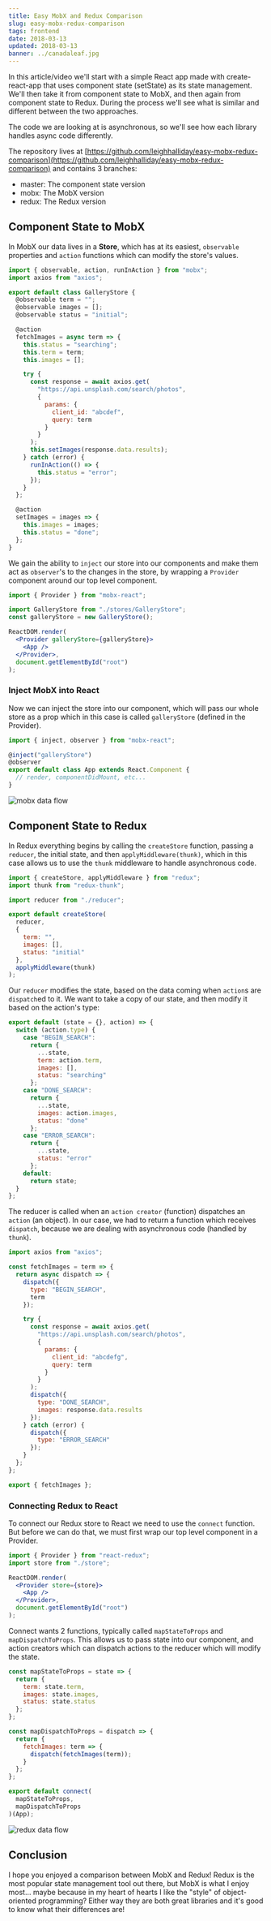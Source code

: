 ```yaml
---
title: Easy MobX and Redux Comparison
slug: easy-mobx-redux-comparison
tags: frontend
date: 2018-03-13
updated: 2018-03-13
banner: ../canadaleaf.jpg
---
```



In this article/video we'll start with a simple React app made with create-react-app that uses component state (setState) as its state management. We'll then take it from component state to MobX, and then again from component state to Redux. During the process we'll see what is similar and different between the two approaches.

The code we are looking at is asynchronous, so we'll see how each library handles async code differently.

The repository lives at [https://github.com/leighhalliday/easy-mobx-redux-comparison](https://github.com/leighhalliday/easy-mobx-redux-comparison) and contains 3 branches:

- master: The component state version
- mobx: The MobX version
- redux: The Redux version

<YouTube id="CA8w-zNmnpc" />

## Component State to MobX

In MobX our data lives in a **Store**, which has at its easiest, `observable` properties and `action` functions which can modify the store's values.

```js
import { observable, action, runInAction } from "mobx";
import axios from "axios";

export default class GalleryStore {
  @observable term = "";
  @observable images = [];
  @observable status = "initial";

  @action
  fetchImages = async term => {
    this.status = "searching";
    this.term = term;
    this.images = [];

    try {
      const response = await axios.get(
        "https://api.unsplash.com/search/photos",
        {
          params: {
            client_id: "abcdef",
            query: term
          }
        }
      );
      this.setImages(response.data.results);
    } catch (error) {
      runInAction(() => {
        this.status = "error";
      });
    }
  };

  @action
  setImages = images => {
    this.images = images;
    this.status = "done";
  };
}
```

We gain the ability to `inject` our store into our components and make them act as `observer`'s to the changes in the store, by wrapping a `Provider` component around our top level component.

```jsx
import { Provider } from "mobx-react";

import GalleryStore from "./stores/GalleryStore";
const galleryStore = new GalleryStore();

ReactDOM.render(
  <Provider galleryStore={galleryStore}>
    <App />
  </Provider>,
  document.getElementById("root")
);
```

### Inject MobX into React

Now we can inject the store into our component, which will pass our whole store as a prop which in this case is called `galleryStore` (defined in the Provider).

```jsx
import { inject, observer } from "mobx-react";

@inject("galleryStore")
@observer
export default class App extends React.Component {
  // render, componentDidMount, etc...
}
```

<img
  src="https://res.cloudinary.com/leighhalliday/image/upload/f_auto,q_auto:good/v1521922809/mobx-diagram.png"
  alt="mobx data flow"
/>

## Component State to Redux

In Redux everything begins by calling the `createStore` function, passing a `reducer`, the initial state, and then `applyMiddleware(thunk)`, which in this case allows us to use the `thunk` middleware to handle asynchronous code.

```js
import { createStore, applyMiddleware } from "redux";
import thunk from "redux-thunk";

import reducer from "./reducer";

export default createStore(
  reducer,
  {
    term: "",
    images: [],
    status: "initial"
  },
  applyMiddleware(thunk)
);
```

Our `reducer` modifies the state, based on the data coming when `action`s are `dispatch`ed to it. We want to take a copy of our state, and then modify it based on the action's type:

```js
export default (state = {}, action) => {
  switch (action.type) {
    case "BEGIN_SEARCH":
      return {
        ...state,
        term: action.term,
        images: [],
        status: "searching"
      };
    case "DONE_SEARCH":
      return {
        ...state,
        images: action.images,
        status: "done"
      };
    case "ERROR_SEARCH":
      return {
        ...state,
        status: "error"
      };
    default:
      return state;
  }
};
```

The reducer is called when an `action creator` (function) dispatches an `action` (an object). In our case, we had to return a function which receives `dispatch`, because we are dealing with asynchronous code (handled by `thunk`).

```js
import axios from "axios";

const fetchImages = term => {
  return async dispatch => {
    dispatch({
      type: "BEGIN_SEARCH",
      term
    });

    try {
      const response = await axios.get(
        "https://api.unsplash.com/search/photos",
        {
          params: {
            client_id: "abcdefg",
            query: term
          }
        }
      );
      dispatch({
        type: "DONE_SEARCH",
        images: response.data.results
      });
    } catch (error) {
      dispatch({
        type: "ERROR_SEARCH"
      });
    }
  };
};

export { fetchImages };
```

### Connecting Redux to React

To connect our Redux store to React we need to use the `connect` function. But before we can do that, we must first wrap our top level component in a Provider.

```jsx
import { Provider } from "react-redux";
import store from "./store";

ReactDOM.render(
  <Provider store={store}>
    <App />
  </Provider>,
  document.getElementById("root")
);
```

Connect wants 2 functions, typically called `mapStateToProps` and `mapDispatchToProps`. This allows us to pass state into our component, and action creators which can dispatch actions to the reducer which will modify the state.

```js
const mapStateToProps = state => {
  return {
    term: state.term,
    images: state.images,
    status: state.status
  };
};

const mapDispatchToProps = dispatch => {
  return {
    fetchImages: term => {
      dispatch(fetchImages(term));
    }
  };
};

export default connect(
  mapStateToProps,
  mapDispatchToProps
)(App);
```

<img
  src="https://res.cloudinary.com/leighhalliday/image/upload/f_auto,q_auto:good/v1521922809/redux-diagram.jpg"
  alt="redux data flow"
/>

## Conclusion

I hope you enjoyed a comparison between MobX and Redux! Redux is the most popular state management tool out there, but MobX is what I enjoy most... maybe because in my heart of hearts I like the "style" of object-oriented programming? Either way they are both great libraries and it's good to know what their differences are!
